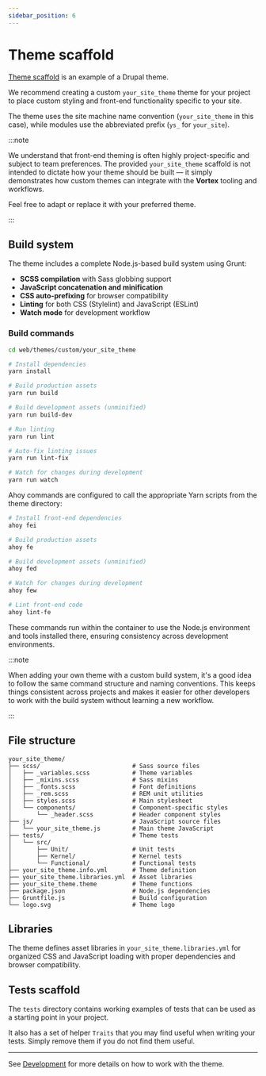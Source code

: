 ```yaml
---
sidebar_position: 6
---
```


# Theme scaffold

[Theme scaffold](https://github.com/drevops/vortex/tree/develop/web/themes/custom/your_site_theme)
is an example of a Drupal theme.

We recommend creating a custom `your_site_theme` theme for your project to place
custom styling and front-end functionality specific to your site.

The theme uses the site machine name convention (`your_site_theme` in this case),
while modules use the abbreviated prefix (`ys_` for `your_site`).

:::note

We understand that front-end theming is often highly project-specific and
subject to team preferences. The provided `your_site_theme` scaffold is not
intended to dictate how your theme should be built — it simply demonstrates how
custom themes can integrate with the **Vortex** tooling and workflows.

Feel free to adapt or replace it with your preferred theme.

:::

## Build system

The theme includes a complete Node.js-based build system using Grunt:

- **SCSS compilation** with Sass globbing support
- **JavaScript concatenation and minification**
- **CSS auto-prefixing** for browser compatibility
- **Linting** for both CSS (Stylelint) and JavaScript (ESLint)
- **Watch mode** for development workflow

### Build commands

```bash
cd web/themes/custom/your_site_theme

# Install dependencies
yarn install

# Build production assets
yarn run build

# Build development assets (unminified)
yarn run build-dev

# Run linting
yarn run lint

# Auto-fix linting issues
yarn run lint-fix

# Watch for changes during development
yarn run watch
```

Ahoy commands are configured to call the appropriate Yarn scripts from the
theme directory:

```bash
# Install front-end dependencies
ahoy fei

# Build production assets
ahoy fe

# Build development assets (unminified)
ahoy fed

# Watch for changes during development
ahoy few

# Lint front-end code
ahoy lint-fe
```

These commands run within the container to use the Node.js environment
and tools installed there, ensuring consistency across development environments.

:::note

When adding your own theme with a custom build system, it's a good idea to
follow the same command structure and naming conventions. This keeps things
consistent across projects and makes it easier for other developers to work with
the build system without learning a new workflow.

:::

## File structure

```text
your_site_theme/
├── scss/                          # Sass source files
│   ├── _variables.scss            # Theme variables
│   ├── _mixins.scss               # Sass mixins
│   ├── _fonts.scss                # Font definitions
│   ├── _rem.scss                  # REM unit utilities
│   ├── styles.scss                # Main stylesheet
│   └── components/                # Component-specific styles
│       └── _header.scss           # Header component styles
├── js/                            # JavaScript source files
│   └── your_site_theme.js         # Main theme JavaScript
├── tests/                         # Theme tests
│   └── src/
│       ├── Unit/                  # Unit tests
│       ├── Kernel/                # Kernel tests
│       └── Functional/            # Functional tests
├── your_site_theme.info.yml       # Theme definition
├── your_site_theme.libraries.yml  # Asset libraries
├── your_site_theme.theme          # Theme functions
├── package.json                   # Node.js dependencies
├── Gruntfile.js                   # Build configuration
└── logo.svg                       # Theme logo
```

## Libraries

The theme defines asset libraries in `your_site_theme.libraries.yml` for
organized CSS and JavaScript loading with proper dependencies and browser
compatibility.

## Tests scaffold

The `tests` directory contains working examples of tests that can be used as a
starting point in your project.

It also has a set of helper `Traits` that you may find useful when writing your
tests. Simply remove them if you do not find them useful.

---

See [Development](/docs/workflows/development) for more details on how to work with
the theme.
